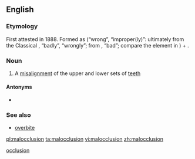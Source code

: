 ==English==

===Etymology===
First attested in 1888. Formed as {{term|mal-|lang=en}} (“wrong”, “improper(ly)”: ultimately from the Classical {{etyl|la|en}} {{term|male|lang=la}}, “badly”, “wrongly”; from {{term|malus|lang=la}}, “bad”; compare the {{term||ben-|lang=en}} element in {{term|benocclusion|lang=en}}) + {{term|occlusion||alignment of the teeth in closed jaws|lang=en}}.

===Noun===
{{wikipedia}}
{{en-noun}}

# {{dentistry}} A [[misalignment]] of the upper and lower sets of [[teeth]]

====Antonyms====
* {{sense|misalignment of the upper and lower sets of teeth}} {{l/en|benocclusion}}

===See also===
*[[overbite]]

[[Category:English words prefixed with mal-|occlusion]]

[[pl:malocclusion]]
[[ta:malocclusion]]
[[vi:malocclusion]]
[[zh:malocclusion]]